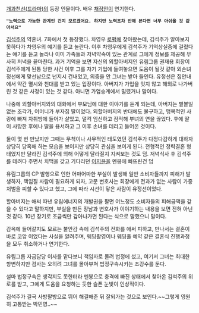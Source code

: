 [[개과천선(드라마)]]의 등장 인물이다. 배우 [[채정안]]이 연기한다.

 '''"노력으로 가능한 관계인 건지 모르겠어요. 하지만 노력조차 안해 본다면 너무 아쉬울 것 같아서요"'''

[[김석주(개과천선(드라마))|김석주]]의 약혼녀. 7화에서 첫 등장했다. 차영우 [[로펌]]에 찾아왔는데, 김석주가 알아보지 못하다가 차영우의 얘기를 듣고 놀란다. 이후 차영우에게 김석주가 기억상실증에 걸렸다는 얘기를 듣고 놀라나 이미 가족들과 저녁약속이 있는 관계로 그에게 정보를 제공해 무사히 저녁을 끝마친다. 과거 기억을 보면 자신의 외할아버지인 유림그룹 권재용 회장이 김석주에게 된통 당한 사건 이후 그를 자기 기업에 들여놓으면 도움이 될것 같아 외손녀 정선에게 맞선남으로 넌지시 건내었고, 의중을 안 그녀는 받아 들인다. 유정선은 집안내에서 약간 멸시와 천대를 받고 있는 입장이다. 아버지가 가업을 잇지 않고 해외로 나가버린 것 같은 사정이 있는 것 같다. 아니면 가업승계에서 밀렸거나 말이다.

나중에 외할아버지와의 대화에서 부모님에 대한 이야기를 듣게 되는데, 아버지는 별볼일 없는 조각가, 어머니가 부자집 딸이었다. 외할아버지의 반대에도 불구하고, 맹목적인 사랑에 빠져 자취방에 들어가 살았고, 덜컥 임신하고 잠적해 부녀의 연을 끊었다. 후에 딸이 사망한 후에나 딸을 용서하고 그 이후 손녀를 데리고 들어온 것이다. 

둘이 몇 번 만났지만 그때는 무척이나 사무적인 태도였던 김석주가 다정다감하게 대하자 상당히 당혹해 하는 모습을 보이지만 상당히 관심을 보이게 된다. 전형적인 정략결혼 형태였지만 달라진 김석주에 의해 어떻게 달라질지 지켜보는 것도 덤. 저녁식사 후 김석주를 데려다 주면서 치맥을 갖고 기다리던 [[이지윤(개과천선(드라마))|이지윤]]을 멘붕에 빠뜨린건 덤

유림그룹의 CP 발행으로 인한 어마어마한 부실이 발생해 일반 소비자들까지 피해가 발생하자, 책임질 사람이 필요하게 되자, 고문 변호사는 회장에게 전과가 없는 사람이 가중처벌을 피할 수 있다고 했고, 그에 따라 시선이 닿은 사람이 유정선이었다. 

할아버지는 애써 따낸 유림에너지의 개발권을 팔면 어느정도 소비자들의 피해금액을 갚을 수 있다고 말하지만, 부실을 만든 장남과 변호사가 이야기하는 내용을 보면 전혀 아닌것 같다. 10년 장기로 조금씩만 갚아나가면 된다는 식으로 말했으니 말이다.

감옥에 들어갈지도 모르는 불안감 속에 김석주의 전화를 애써 피하고, 만나서는 결혼이 바로 코앞 이었다는 사실을 알려주며, 웨딩촬영이나 웨딩홀 예약 같은 결혼식 진행과정을 모두 취소하거나 연기한다. 

유림그룹 자금담당 이사를 맡다보니 책임자로 몰려 법정에 섰고, 여기서 그녀는 최대한 항변하지만 검사는 오히려 그녀를 몰아부쳐 법정구속시키는 초강수를 둔다. 

설마 법정구속은 생각지도 못한터라 멘붕으로 충격에 빠진 상태에서 찾아온 김석주의 위로를 받고, 그에게 도움을 요청하는 듯한 슬픈 눈빛이 인상적이다. 

김석주가 결국 사방팔방으로 뛰어 해결해준 뒤 잘되가는 것으로 보인다.~~그렇게 영원히 고통받는 박민영..~~
